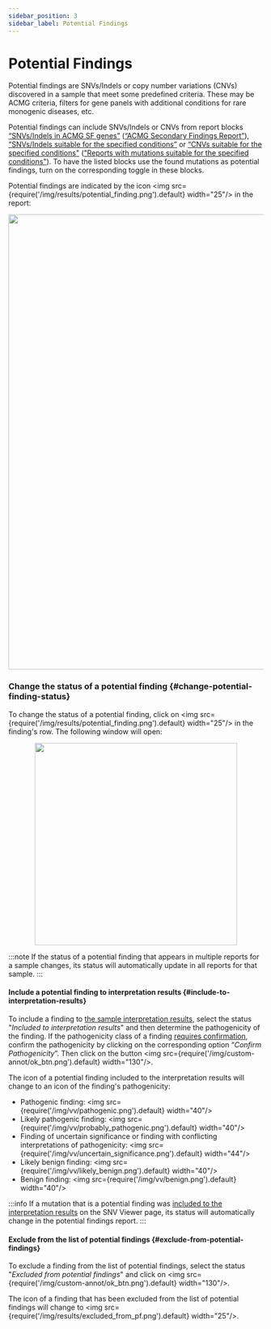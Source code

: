```yaml
---
sidebar_position: 3
sidebar_label: Potential Findings
---
```


# Potential Findings

Potential findings are SNVs/Indels or copy number variations (CNVs) discovered in a sample that meet some
predefined criteria. These may be ACMG criteria, filters for gene panels with additional conditions for rare
monogenic diseases, etc.

Potential findings can include SNVs/Indels or CNVs from report
blocks [“SNVs/Indels in ACMG SF genes”](/settings/report-templates/report-templates#acmg-sf)
([“ACMG Secondary Findings Report”](/results/acmg-sf-report)),
[“SNVs/Indels suitable for the specified conditions”](/settings/report-templates/report-templates#suitable-variants)
or [“CNVs suitable for the specified conditions"](/settings/report-templates/report-templates#suitable-cnvs)
(["Reports with mutations suitable for the specified conditions"](/results/mutations-suitable-for-the-specified-conditions)).
To have the listed blocks use the found mutations as potential findings, turn on the corresponding toggle in these
blocks.

Potential findings are indicated by
the icon <img src={require('/img/results/potential_finding.png').default} width="25"/> in the report:

<p align="center">
<img src={require('/img/results/acmg_potential_findings.png').default} width="900"/>
</p>

### Change the status of a potential finding {#change-potential-finding-status}

To change the status of a potential finding, click
on <img src={require('/img/results/potential_finding.png').default} width="25"/> in the finding's row.
The following window will open:

<p align="center">
<img src={require('/img/results/change_of_status.png').default} width="400"/>
</p>

:::note
If the status of a potential finding that appears in multiple reports for a sample changes, its status will
automatically update in all reports for that sample.
:::

#### Include a potential finding to interpretation results {#include-to-interpretation-results}

To include a finding to [the sample interpretation results](/results/sample-interpretation), select the
status "*Included to interpretation results*" and then determine the pathogenicity of the finding. If the
pathogenicity class of a finding [requires confirmation](/results/main/snvs-indels/pathogenicity#confirm-pathogenicity),
confirm the pathogenicity by clicking on the corresponding option “*Confirm Pathogenicity*”.
Then click on the button <img src={require('/img/custom-annot/ok_btn.png').default} width="130"/>.

The icon of a potential finding included to the interpretation results will change to an icon of the finding's
pathogenicity:
- Pathogenic finding: <img src={require('/img/vv/pathogenic.png').default} width="40"/>
- Likely pathogenic finding: <img src={require('/img/vv/probably_pathogenic.png').default} width="40"/>
- Finding of uncertain significance or finding with conflicting interpretations of
pathogenicity: <img src={require('/img/vv/uncertain_significance.png').default} width="44"/>
- Likely benign finding: <img src={require('/img/vv/likely_benign.png').default} width="40"/>
- Benign finding: <img src={require('/img/vv/benign.png').default} width="40"/>

:::info
If a mutation that is a potential finding
was [included to the interpretation results](/results/sample-interpretation#add-to-interpretation-result) on
the SNV Viewer page, its status will automatically change in the potential findings report.
:::

#### Exclude from the list of potential findings {#exclude-from-potential-findings}

To exclude a finding from the list of potential findings, select the status "*Excluded from potential findings*" and
click on <img src={require('/img/custom-annot/ok_btn.png').default} width="130"/>.

The icon of a finding that has been excluded from the list of potential findings will
change to <img src={require('/img/results/excluded_from_pf.png').default} width="25"/>.
